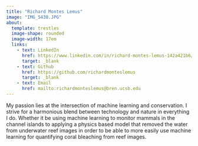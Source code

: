 ```yaml
---
title: "Richard Montes Lemus"
image: "IMG_5438.JPG"
about:
  template: trestles
  image-shape: rounded
  image-width: 17em
  links: 
    - text: LinkedIn
      href: https://www.linkedin.com/in/richard-montes-lemus-142a421b6/
      target: _blank
    - text: Github
      href: https://github.com/richardmonteslemus
      target: _blank
    - text: Email
      href: mailto:richardmonteslemus@bren.ucsb.edu
---
```


My passion lies at the intersection of machine learning and conservation. I strive for a harmonious blend between technology and nature in everything I do. Whether it be using machine learning to monitor mammals in the channel islands to applying a physics based model that removed the water from underwater reef images in order to be able to more easily use machine learning for quantifying coral bleaching from reef images. 

